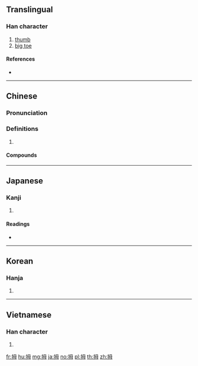 ==Translingual==

===Han character===
{{Han char|rn=64|rad=手|as=05|sn=8|four=57050|canj=QWYI|ids=⿰扌母}}

# [[thumb]]
# [[big toe]]

====References====
* {{Han ref|kx=0424.220|dkj=11944|dj=0773.030|hdz=31862.050|uh=62C7|ud=25287|bh=A9E6|bd=43494}}

----

==Chinese==
{{zh-forms}}

===Pronunciation===
{{zh-pron
|m=mǔ
|c=mou5
|mn=bú
|mc=y
|oc=y
|cat=
}}

===Definitions===
{{zh-hanzi}}

# {{rfdef|zh}}

====Compounds====
{{zh-der|二拇指|大拇哥|大拇指|大拇指頭|小拇指|拇印|拇戰|拇指|拇趾|拇量|挑大拇哥|駢拇枝指}}

----

==Japanese==

===Kanji===
{{ja-kanji|grade=|rs=手05}}

# {{defn|lang=ja|sort=手05}}

====Readings====
* {{ja-readings|on=[[ぼ]] (bo), [[ぼう]] (bō)|kun=[[おやゆび]] (oyayubi)}}

----

==Korean==

===Hanja===
{{ko-hanja|hangeul=무|eumhun=|rv=mu|mr=mu|y=mu}}

# {{defn|lang=ko|sort=手05}}

----

==Vietnamese==

===Han character===
{{vi-hantu|mẫu|rs=手05}}

# {{defn|lang=vi}}

[[fr:拇]]
[[hu:拇]]
[[mg:拇]]
[[ja:拇]]
[[no:拇]]
[[pl:拇]]
[[th:拇]]
[[zh:拇]]